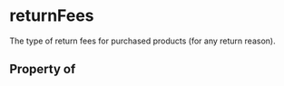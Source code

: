   

# returnFees

The type of return fees for purchased products (for any return reason).

## Property of



